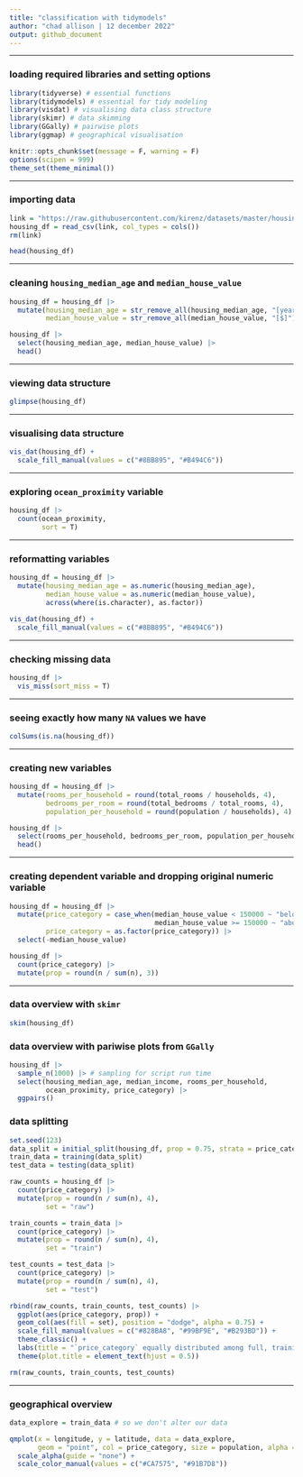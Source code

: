 ---
title: "classification with tidymodels"
author: "chad allison | 12 december 2022"
output: github_document
---

___

### loading required libraries and setting options

```{r message = F, warning = F}
library(tidyverse) # essential functions
library(tidymodels) # essential for tidy modeling
library(visdat) # visualising data class structure
library(skimr) # data skimming
library(GGally) # pairwise plots
library(ggmap) # geographical visualisation

knitr::opts_chunk$set(message = F, warning = F)
options(scipen = 999)
theme_set(theme_minimal())
```

___

### importing data

```{r}
link = "https://raw.githubusercontent.com/kirenz/datasets/master/housing_unclean.csv"
housing_df = read_csv(link, col_types = cols())
rm(link)

head(housing_df)
```

___

### cleaning `housing_median_age` and `median_house_value`

```{r}
housing_df = housing_df |>
  mutate(housing_median_age = str_remove_all(housing_median_age, "[years]"),
         median_house_value = str_remove_all(median_house_value, "[$]"))

housing_df |>
  select(housing_median_age, median_house_value) |>
  head()
```

___

### viewing data structure

```{r}
glimpse(housing_df)
```

___

### visualising data structure

```{r}
vis_dat(housing_df) +
  scale_fill_manual(values = c("#8BB895", "#B494C6"))
```

___

### exploring `ocean_proximity` variable

```{r}
housing_df |>
  count(ocean_proximity,
        sort = T)
```

___

### reformatting variables

```{r}
housing_df = housing_df |>
  mutate(housing_median_age = as.numeric(housing_median_age),
         median_house_value = as.numeric(median_house_value),
         across(where(is.character), as.factor))

vis_dat(housing_df) +
  scale_fill_manual(values = c("#8BB895", "#B494C6"))
```

___

### checking missing data

```{r}
housing_df |>
  vis_miss(sort_miss = T)
```

___

### seeing exactly how many `NA` values we have

```{r}
colSums(is.na(housing_df))
```

___

### creating new variables

```{r}
housing_df = housing_df |>
  mutate(rooms_per_household = round(total_rooms / households, 4),
         bedrooms_per_room = round(total_bedrooms / total_rooms, 4),
         population_per_household = round(population / households), 4)

housing_df |>
  select(rooms_per_household, bedrooms_per_room, population_per_household) |>
  head()
```

___

### creating dependent variable and dropping original numeric variable

```{r}
housing_df = housing_df |>
  mutate(price_category = case_when(median_house_value < 150000 ~ "below",
                                    median_house_value >= 150000 ~ "above"),
         price_category = as.factor(price_category)) |>
  select(-median_house_value)

housing_df |>
  count(price_category) |>
  mutate(prop = round(n / sum(n), 3))
```

___

### data overview with `skimr`

```{r}
skim(housing_df)
```

### data overview with pariwise plots from `GGally`

```{r message = F, warning = F}
housing_df |>
  sample_n(1000) |> # sampling for script run time
  select(housing_median_age, median_income, rooms_per_household,
         ocean_proximity, price_category) |>
  ggpairs()
```

### data splitting

```{r}
set.seed(123)
data_split = initial_split(housing_df, prop = 0.75, strata = price_category)
train_data = training(data_split)
test_data = testing(data_split)

raw_counts = housing_df |>
  count(price_category) |>
  mutate(prop = round(n / sum(n), 4),
         set = "raw")

train_counts = train_data |>
  count(price_category) |>
  mutate(prop = round(n / sum(n), 4),
         set = "train")

test_counts = test_data |>
  count(price_category) |>
  mutate(prop = round(n / sum(n), 4),
         set = "test")

rbind(raw_counts, train_counts, test_counts) |>
  ggplot(aes(price_category, prop)) +
  geom_col(aes(fill = set), position = "dodge", alpha = 0.75) +
  scale_fill_manual(values = c("#828BA8", "#99BF9E", "#B293BD")) +
  theme_classic() +
  labs(title = "`price_category` equally distributed among full, training, and testing data") +
  theme(plot.title = element_text(hjust = 0.5))

rm(raw_counts, train_counts, test_counts)
```

___

### geographical overview

```{r message = F, warning = F}
data_explore = train_data # so we don't alter our data

qmplot(x = longitude, y = latitude, data = data_explore,
       geom = "point", col = price_category, size = population, alpha = 0.25) +
  scale_alpha(guide = "none") +
  scale_color_manual(values = c("#CA7575", "#91B7D8"))
```






























